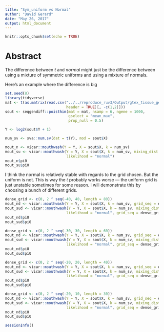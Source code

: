 ```yaml
---
title: "Sym_uniform vs Normal"
author: "David Gerard"
date: "May 26, 2017"
output: html_document
---
```


```r
knitr::opts_chunk$set(echo = TRUE)
```

# Abstract

The difference between $t$ and $normal$ might just be the difference between using a mixture of symmetric uniforms and using a mixture of normals.

Here's an example where the difference is big

```r
set.seed(8)
library(tidyverse)
mat <- t(as.matrix(read.csv("../../reproduce_ruv3/Output/gtex_tissue_gene_reads_v6p/muscle.csv",
                            header = TRUE)[, -c(1,2)]))
sout <- seqgendiff::poisthin(mat = mat, nsamp = 6, ngene = 1000,
                             gselect = "mean_max", 
                             prop_null = 0.5)

Y <- log2(sout$Y + 1)

num_sv <- sva::num.sv(dat = t(Y), mod = sout$X)

mout_n <- vicar::mouthwash(Y = Y, X = sout$X, k = num_sv)
mout_su <- vicar::mouthwash(Y = Y, X = sout$X, k = num_sv, mixing_dist = "sym_uniform", 
                            likelihood = "normal")
mout_n$pi0
mout_su$pi0
```

I think the normal is relatively stable with regards to the grid chosen. But the uniform is not. This is way the $t$ probably works worse --- the uniform grid is just unstable sometimes for some reason. I will demonstrate this by choosing a bunch of different grids.

```r
dense_grid <- c(0, 2 ^ seq(-40, 40, length = 80))
mout_nd <- vicar::mouthwash(Y = Y, X = sout$X, k = num_sv, grid_seq = dense_grid)
mout_sud <- vicar::mouthwash(Y = Y, X = sout$X, k = num_sv, mixing_dist = "sym_uniform", 
                            likelihood = "normal", grid_seq = dense_grid)
mout_nd$pi0
mout_sud$pi0

dense_grid <- c(0, 2 ^ seq(-30, 30, length = 60))
mout_nd <- vicar::mouthwash(Y = Y, X = sout$X, k = num_sv, grid_seq = dense_grid)
mout_sud <- vicar::mouthwash(Y = Y, X = sout$X, k = num_sv, mixing_dist = "sym_uniform", 
                            likelihood = "normal", grid_seq = dense_grid)
mout_nd$pi0
mout_sud$pi0

dense_grid <- c(0, 2 ^ seq(-20, 20, length = 40))
mout_nd <- vicar::mouthwash(Y = Y, X = sout$X, k = num_sv, grid_seq = dense_grid)
mout_sud <- vicar::mouthwash(Y = Y, X = sout$X, k = num_sv, mixing_dist = "sym_uniform", 
                            likelihood = "normal", grid_seq = dense_grid)
mout_nd$pi0
mout_sud$pi0

dense_grid <- c(0, 2 ^ seq(-20, 10, length = 30))
mout_nd <- vicar::mouthwash(Y = Y, X = sout$X, k = num_sv, grid_seq = dense_grid)
mout_sud <- vicar::mouthwash(Y = Y, X = sout$X, k = num_sv, mixing_dist = "sym_uniform", 
                            likelihood = "normal", grid_seq = dense_grid)
mout_nd$pi0
mout_sud$pi0
```

```r
sessionInfo()
```
